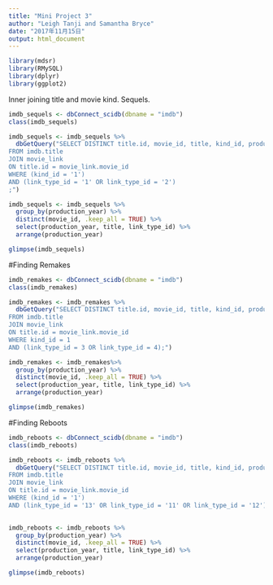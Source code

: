 ```yaml
---
title: "Mini Project 3"
author: "Leigh Tanji and Samantha Bryce"
date: "2017年11月15日"
output: html_document
---
```


```r
library(mdsr)
library(RMySQL)
library(dplyr)
library(ggplot2)
```


Inner joining title and movie kind. Sequels.
```r
imdb_sequels <- dbConnect_scidb(dbname = "imdb")
class(imdb_sequels)

imdb_sequels <- imdb_sequels %>%
  dbGetQuery("SELECT DISTINCT title.id, movie_id, title, kind_id, production_year, link_type_id
FROM imdb.title
JOIN movie_link
ON title.id = movie_link.movie_id
WHERE (kind_id = '1') 
AND (link_type_id = '1' OR link_type_id = '2')
;")

```

```r
imdb_sequels <- imdb_sequels %>%
  group_by(production_year) %>%
  distinct(movie_id, .keep_all = TRUE) %>%
  select(production_year, title, link_type_id) %>%
  arrange(production_year)

glimpse(imdb_sequels)
```

#Finding Remakes
```r
imdb_remakes <- dbConnect_scidb(dbname = "imdb")
class(imdb_remakes)

imdb_remakes <- imdb_remakes %>%
  dbGetQuery("SELECT DISTINCT title.id, movie_id, title, kind_id, production_year, link_type_id
FROM imdb.title
JOIN movie_link
ON title.id = movie_link.movie_id
WHERE kind_id = 1
AND (link_type_id = 3 OR link_type_id = 4);")
```

```r
imdb_remakes <- imdb_remakes%>%
  group_by(production_year) %>%
  distinct(movie_id, .keep_all = TRUE) %>%
  select(production_year, title, link_type_id) %>%
  arrange(production_year)

glimpse(imdb_remakes)
```

#Finding Reboots
```r
imdb_reboots <- dbConnect_scidb(dbname = "imdb")
class(imdb_reboots)

imdb_reboots <- imdb_reboots %>%
  dbGetQuery("SELECT DISTINCT title.id, movie_id, title, kind_id, production_year, link_type_id
FROM imdb.title
JOIN movie_link
ON title.id = movie_link.movie_id
WHERE (kind_id = '1') 
AND (link_type_id = '13' OR link_type_id = '11' OR link_type_id = '12');")
 
```

```r
imdb_reboots <- imdb_reboots %>%
  group_by(production_year) %>%
  distinct(movie_id, .keep_all = TRUE) %>%
  select(production_year, title, link_type_id) %>%
  arrange(production_year)

glimpse(imdb_reboots)
```































